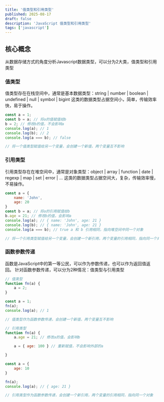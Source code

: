 ```yaml
---
title: '值类型和引用类型'
published: 2025-08-17
draft: false
description: 'JavaScript 值类型和引用类型'
tags: ['javascript']
---
```


## 核心概念

从数据存储方式的角度分析Javascript数据类型，可以分为2大类，值类型和引用类型

### 值类型

值类型存在在栈空间中，通常是基本数据类型：string | number | boolean | undefined | null | symbol | bigint
这类的数据类型占据空间小，简单，传输效率快，易于操作。

```js
const a = 1;    
const b = a; // 将a的值赋值给b
b = 2; // 修改b的值，不会影响a
console.log(a); // 1
console.log(b); // 2
console.log(a === b); // false

// 将一个值类型赋值给另一个变量，会创建一个新值，两个变量互不影响

```

### 引用类型

引用类型存在在堆空间中，通常是对象类型：object | array | function | date | regexp | map | set | error | ...
这类的数据类型占据空间大，复杂，传输效率慢，不易操作。

```js
const a = {
    name: 'John',
    age: 20
}
const b = a; // 将a的引用赋值给b
b.age = 21; // 修改b的值，会影响a
console.log(a); // { name: 'John', age: 21 }
console.log(b); // { name: 'John', age: 21 }
console.log(a === b); // true a 和 b 引用相同，指向堆空间中同一个对象

// 将一个引用类型赋值给另一个变量，会创建一个新引用，两个变量的引用相同，指向同一个对象
```

### 函数参数传递

函数是JavaScript中的第一等公民，可以作为参数传递，也可以作为返回值返回。
针对函数参数传递，可以分为2种情况：值类型与引用类型

```js
// 值类型
function fn(a) {
    a = 2;
}

const a = 1;
fn(a);
console.log(a); // 1

// 值类型作为函数参数传递，会创建一个新值，两个变量互不影响
```

```js
// 引用类型
function fn(a) {
    a.age = 21; // 修改a的值，会影响b

    a = { age: 100 } // 重新赋值，不会影响外部的a

}

const a = {
    age: 10
}

fn(a);
console.log(a); // { age: 21 }

// 引用类型作为函数参数传递，会创建一个新引用，两个变量的引用相同，指向同一个对象
```
